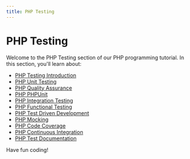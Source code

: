 ```yaml
---
title: PHP Testing
---
```


# PHP Testing

Welcome to the PHP Testing section of our PHP programming tutorial. In this section, you'll learn about:

- [PHP Testing Introduction](./0-php-testing-introduction.mdx)
- [PHP Unit Testing](./1-php-unit-testing.mdx)
- [PHP Quality Assurance](./10-php-quality-assurance.mdx)
- [PHP PHPUnit](./2-php-phpunit.mdx)
- [PHP Integration Testing](./3-php-integration-testing.mdx)
- [PHP Functional Testing](./4-php-functional-testing.mdx)
- [PHP Test Driven Development](./5-php-test-driven-development.mdx)
- [PHP Mocking](./6-php-mocking.mdx)
- [PHP Code Coverage](./7-php-code-coverage.mdx)
- [PHP Continuous Integration](./8-php-continuous-integration.mdx)
- [PHP Test Documentation](./9-php-test-documentation.mdx)

Have fun coding!